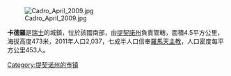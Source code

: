 {{Expand language|1=en|time=2020-07-05T13:03:46+00:00}}
{{Unreferenced|time=2020-07-05T13:03:46+00:00}}
[[Image:Cadro_April_2009.jpg|right]]

'''卡德羅'''是[[瑞士|瑞士]]的城鎮，位於該國南部，由[[提契諾州|提契諾州]]負責管轄，面積4.5平方公里，海拔高度473米，2011年人口2,037，七成半人口信奉[[羅馬天主教|羅馬天主教]]，人口密度每平方公里453人。

{{Authority control}}
{{Switzerland-geo-stub}}
[[Category:提契诺州的市镇|Category:提契诺州的市镇]]